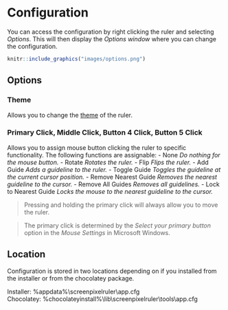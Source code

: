 # Configuration {#config}

You can access the configuration by right clicking the ruler and selecting *Options*.
This will then display the *Options window* where you can change the configuration.

```r
knitr::include_graphics("images/options.png")
```

## Options

### Theme

Allows you to change the [theme](\#themes) of the ruler.

### Primary Click, Middle Click, Button 4 Click, Button 5 Click

Allows you to assign mouse button clicking the ruler to specific functionality.
The following functions are assignable:
- None *Do nothing for the mouse button.*
- Rotate *Rotates the ruler.*
- Flip *Flips the ruler.*
- Add Guide *Adds a guideline to the ruler.*
- Toggle Guide *Toggles the guideline at the current cursor position.*
- Remove Nearest Guide *Removes the nearest guideline to the cursor.*
- Remove All Guides *Removes all guidelines.*
- Lock to Nearest Guide *Locks the mouse to the nearest guideline to the cursor.*

> Pressing and holding the primary click will always allow you to move the ruler.

> The primary click is determined by the *Select your primary button* option in the *Mouse Settings* in Microsoft Windows.

## Location

Configuration is stored in two locations depending on if you installed from the installer or from the chocolatey package.

Installer: \%appdata\%\\screenpixelruler\\app.cfg  
Chocolatey: \%chocolateyinstall\%\\lib\\screenpixelruler\\tools\\app.cfg  